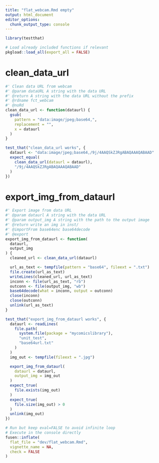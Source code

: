 ```yaml
---
title: "flat_webcam.Rmd empty"
output: html_document
editor_options: 
  chunk_output_type: console
---
```


```r
library(testthat)
```

```r
# Load already included functions if relevant
pkgload::load_all(export_all = FALSE)
```

# clean_data_url
    
```r
#' Clean data URL from webcam
#' @param dataURL A string with the data URL
#' @return A string with the data URL without the prefix
#' @rdname fct_webcam
#' @noRd
clean_data_url <- function(dataurl) {
  gsub(
    pattern = "data:image/jpeg;base64,",
    replacement = "",
    x = dataurl
  )
}
```

```r
test_that("clean_data_url works", {
  dataurl <- "data:image/jpeg;base64,/9j/4AAQSkZJRgABAQAAAQABAAD"
  expect_equal(
    clean_data_url(dataurl = dataurl),
    "/9j/4AAQSkZJRgABAQAAAQABAAD"
  )
})
```
  
# export_img_from_dataurl
    
```r
#' Export image from data URL
#' @param dataurl A string with the data URL
#' @param output_img A string with the path to the output image
#' @return write an img in inst/
#' @importFrom base64enc base64decode
#' @export
export_img_from_dataurl <- function(
  dataurl,
  output_img
) {
  cleaned_url <- clean_data_url(dataurl)

  url_as_text <- tempfile(pattern = "base64", fileext = ".txt")
  file.create(url_as_text)
  writeLines(cleaned_url, url_as_text)
  inconn <- file(url_as_text, "rb")
  outconn <- file(output_img, "wb")
  base64decode(what = inconn, output = outconn)
  close(inconn)
  close(outconn)
  unlink(url_as_text)
}
```
  
  
```r
test_that("export_img_from_dataurl works", {
  dataurl <- readLines(
    file.path(
      system.file(package = "mycomicslibrary"),
      "unit_test",
      "base64url.txt"
    )
  )
  img_out <- tempfile(fileext = ".jpg")

  export_img_from_dataurl(
    dataurl = dataurl,
    output_img = img_out
  )
  expect_true(
    file.exists(img_out)
  )
  expect_true(
    file.size(img_out) > 0
  )
  unlink(img_out)
})
```
  

```r
# Run but keep eval=FALSE to avoid infinite loop
# Execute in the console directly
fusen::inflate(
  flat_file = "dev/flat_webcam.Rmd",
  vignette_name = NA,
  check = FALSE
)
```

 